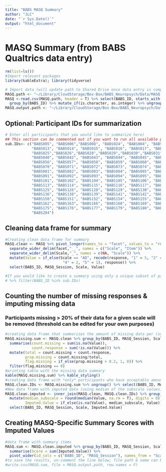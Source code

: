 ```yaml
---
title: "BABS MASQ Summary"
author: "JLC"
date: "`r Sys.Date()`"
output: "html_document"
---
```


# MASQ Summary (from BABS Qualtrics data entry)

```r
rm(list=ls())
#Import relevant packages
library(kableExtra); library(tidyverse)

# Import data (will update path to Shared Drive once data entry is complete)
MASQ.path <- "~/Library/CloudStorage/Box-Box/BABS_Neuropsych/Data/MASQ.csv"
MASQ <-read.csv(MASQ.path, header = T) %>% select(BABS_ID, starts_with("MASQ")) %>%
  group_by(BABS_ID) %>% mutate_if(is.character, as.integer) %>% ungroup()
MASQ.output.path <- "~/Library/CloudStorage/Box-Box/BABS_Neuropsych/Data/MASQ_imputed_sum.csv"
```

## Optional: Participant IDs for summarization

```r
# Enter all participants that you would like to summarize here)
## This section can be commented out if you want to run all available participants
sub.IDs<- c("BABS005", "BABS006","BABS008", "BABS024", "BABS004", "BABS007", "BABS009", "BABS010", "BABS011", "BABS012",
            "BABS013", "BABS014", "BABS015", "BABS016", "BABS017", "BABS019", "BABS020", "BABS021", "BABS022", "BABS023",
            "BABS025","BABS026","BABS028","BABS029","BABS030","BABS031","BABS033","BABS035","BABS036","BABS037","BABS038",
            "BABS040", "BABS042", "BABS043", "BABS044", "BABS045", "BABS046", "BABS049", "BABS051", "BABS053", "BABS055",
            "BABS056", "BABS057", "BABS058", "BABS059", "BABS060", "BABS061", "BABS062", "BABS066", "BABS067", "BABS069",
            "BABS070", "BABS071", "BABS072", "BABS073", "BABS074", "BABS075", "BABS076", "BABS077", "BABS079", "BABS080",
            "BABS081", "BABS082", "BABS083", "BABS084", "BABS085", "BABS086", "BABS087", "BABS088", "BABS089", "BABS090",
            "BABS091", "BABS092", "BABS093", "BABS094", "BABS095", "BABS096", "BABS097", "BABS098", "BABS099", "BABS100",
            "BABS101", "BABS102", "BABS104", "BABS105", "BABS106", "BABS107", "BABS108", "BABS110", "BABS111", "BABS112",
            "BABS113", "BABS114", "BABS115", "BABS116", "BABS117", "BABS118", "BABS119", "BABS121", "BABS122", "BABS124",
            "BABS125", "BABS126", "BABS128", "BABS129", "BABS130", "BABS131", "BABS132", "BABS133", "BABS134", "BABS135",
            "BABS136", "BABS138", "BABS139", "BABS141", "BABS142", "BABS143", "BABS145", "BABS146", "BABS147", "BABS148",
            "BABS150", "BABS151", "BABS152", "BABS154", "BABS155", "BABS157","BABS158", "BABS159", "BABS160", "BABS161",
            "BABS162", "BABS163", "BABS166", "BABS168", "BABS169", "BABS170", "BABS171", "BABS172", "BABS173", "BABS174",
            "BABS175", "BABS176", "BABS177", "BABS179", "BABS180", "BABS181", "BABS196", "BABS266", "BABS272", "BABS279",
            "BABS284")
```

## Cleaning data frame for summary

```r
#Creating clean data frame for summary
MASQ.clean <- MASQ %>% pivot_longer(names_to = "facet", values_to = "response", -c(BABS_ID, MASQ_Session)) %>%
  separate_wider_delim(facet,"__", names = c("Scale", "Item")) %>%
  separate_wider_delim(Scale,"_", names = c(NA, "Scale")) %>%
  mutate(Value = if_else(Scale == "AD", recode(response, "1" = 5, "2" = 4, "3" = 3, 
                          "4" = 2, "5" = 1), response)) %>%
  select(BABS_ID, MASQ_Session, Scale, Value)

#If you would like to create a summary using only a unique subset of participant IDs that you have supplied (in previous code chunk), you can simply add the following line of code to filter the raw data to the code above
# %>% filter(BABS_ID %in% sub.IDs)
```

## Counting the number of missing responses & imputing missing data
### Participants missing > 20% of their data for a given scale will be removed (threshold can be edited for your own purposes)

```r
#creating data frame that summarizes the amount of missing data per (sub)scale for each participant
MASQ.missing.sum <- MASQ.clean %>% group_by(BABS_ID, MASQ_Session, Scale) %>%
  summarise(count.missing = sum(is.na(Value)),
            count.response = sum(!is.na(Value))) %>%
  mutate(total = count.missing + count.response,
         prop.missing = count.missing/total,
         flag.missing = if_else(prop.missing > 0.2, 1, 0)) %>%
  filter(flag.missing == 0)
#printing table with the missing data summary
kable(MASQ.missing.sum) %>% kable_styling()
#creating data frame with *only* participants who have acceptable amounts of missing data (i.e., < 20% missing)
MASQ.clean.IDs <- MASQ.missing.sum %>% ungroup() %>% select(BABS_ID, MASQ_Session) %>% group_by(BABS_ID, MASQ_Session) %>% distinct()
#New data frame with imputed data (using median of the subscale values)
MASQ.clean.imputed <- inner_join(MASQ.clean, MASQ.clean.IDs) %>% group_by(BABS_ID, MASQ_Session, Scale) %>%
  mutate(median_subscale = round(median(Value, na.rm = T), digits = 0),
         Imputed.Value = if_else(is.na(Value), median_subscale, Value)) %>% ungroup() %>%
  select(BABS_ID, MASQ_Session, Scale, Imputed.Value)
```

## Creating MASQ-Specific Summary Scores with Imputed Values

```r
#data frame with summary items
MASQ.sum <- MASQ.clean.imputed %>% group_by(BABS_ID, MASQ_Session, Scale) %>%
  summarise(Score = sum(Imputed.Value)) %>%
  pivot_wider(id_cols = c("BABS_ID", "MASQ_Session"), names_from = "Scale", values_from = "Score")
#to save the results, un-comment the line below; file path & name can be adjusted in the first code chunk
#write.csv(MASQ.sum, file = MASQ.output.path, row.names = F)
```
